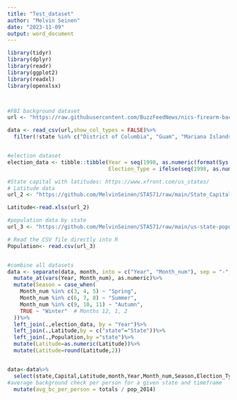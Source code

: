 ---
title: "Test_dataset"
author: "Melvin Seinen"
date: "2023-11-09"
output: word_document
---

```{r}
library(tidyr)
library(dplyr)
library(readr)
library(ggplot2)
library(readxl)
library(openxlsx)



#FBI background dataset
url <- "https://raw.githubusercontent.com/BuzzFeedNews/nics-firearm-background-checks/master/data/nics-firearm-background-checks.csv"

data <- read_csv(url,show_col_types = FALSE)%>%
  filter(!state %in% c("District of Columbia", "Guam", "Mariana Islands", "Puerto Rico", "Virgin Islands"))


#election dataset
election_data <- tibble::tibble(Year = seq(1998, as.numeric(format(Sys.Date(), "%Y"))),
                                Election_Type = ifelse(seq(1998, as.numeric(format(Sys.Date(), "%Y"))) %in% seq(1998, as.numeric(format(Sys.Date(), "%Y")), by = 4), "Presidential", "NO presidential election"))

#State capital with latitudes: https://www.xfront.com/us_states/
# Latitude data
url_2 <- "https://github.com/MelvinSeinen/STA571/raw/main/State_Capitals_latitude.xlsx"

Latitude<-read.xlsx(url_2)

#population data by state
url_3 <- "https://github.com/MelvinSeinen/STA571/raw/main/us-state-populations.csv"

# Read the CSV file directly into R
Population<- read.csv(url_3)


#combine all datasets
data <- separate(data, month, into = c("Year", "Month_num"), sep = "-", remove=FALSE)%>%
  mutate_at(vars(Year, Month_num), as.numeric)%>%
  mutate(Season = case_when(
    Month_num %in% c(3, 4, 5) ~ "Spring",
    Month_num %in% c(6, 7, 8) ~ "Summer",
    Month_num %in% c(9, 10, 11) ~ "Autumn",
    TRUE ~ "Winter"  # Months 12, 1, 2
  ))%>%
  left_join(.,election_data, by = "Year")%>%
  left_join(.,Latitude,by = c("state"="State"))%>%
  left_join(.,Population,by ="state")%>%
  mutate(Latitude=as.numeric(Latitude))%>%
  mutate(Latitude=round(Latitude,2))


data<-data%>%
  select(state,Capital,Latitude,month,Year,Month_num,Season,Election_Type,totals,pop_2014)%>%
#average background check per person for a given state and timeframe
  mutate(avg_bc_per_person = totals / pop_2014)
         

```

